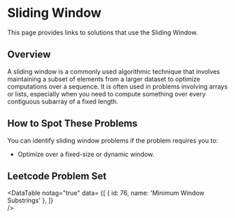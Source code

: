 

# Sliding Window

This page provides links to solutions that use the Sliding Window.

## Overview

A sliding window is a commonly used algorithmic technique that involves maintaining a subset of elements from a larger dataset to optimize computations over a sequence. It is often used in problems involving arrays or lists, especially when you need to compute something over every contiguous subarray of a fixed length.

## How to Spot These Problems

You can identify sliding window problems if the problem requires you to:

- Optimize over a fixed-size or dynamic window.

## Leetcode Problem Set

<DataTable notag="true" data=
{[
	{ id: 76, name: 'Minimum Window Substrings' },
]}  
/>